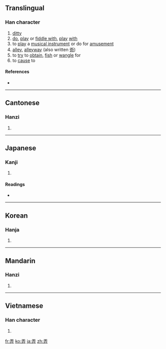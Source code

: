 {{also|弄}}
==Translingual==

===Han character===
{{Han char|rn=55|rad=廾|as=04|sn=7|four=1044<sub>1</sub>|canj=一土廿 (MGT)}}

# [[ditty]]
# [[do]], [[play]] or [[fiddle with]], [[play]] [[with]]
# to [[play]] a [[musical instrument]] or do for [[amusement]]
# [[alley]], [[alleyway]] (also written [[衖]])
# to [[try]] to [[obtain]], [[fish]] or [[wangle]] for
# to [[cause]] to

====References====
* {{Han ref|kx=0353.170|dkj=09596|dj=0669.010|hdz=10515.010|uh=5F04|ud=24324|bh=A7CB|bd=42955}}

----

==Cantonese==

===Hanzi===
{{yue-hanzi|jyut=|y=lung6}}

# {{defn|Cantonese|sort=廾04}}

----

==Japanese==

===Kanji===
{{ja-kanji|grade=|rs=廾04}}

# {{defn|Japanese}}

====Readings====
* {{ja-readings|on=[[ろう]] (rō)|kun=[[もてあそぶ]] (moteasobu), [[たわむれる]] (tawamureru), [[いじる]] (ijiru), [[いじくる]] (ijikuru), [[いらう]] (irau), [[いろう]] (irou), [[まさぐる]] (masaguru)}}

----

==Korean==

===Hanja===
{{ko-hanja|hangeul=[[롱]]>[[농]]|eumhun=|rv=rong>nong|mr=rong>nong|y=long>nong}}

# {{defn|Korean|sort=廾04}}

----

==Mandarin==

===Hanzi===
{{cmn-hanzi|pin=[[nòng]] ([[nong4]])|wg=nung<sup>4</sup>}}

# {{defn|Mandarin|sort=廾04}}

----

==Vietnamese==

===Han character===
{{vi-hantu|[[lộng]], [[lóng]], [[lồng]], [[luồng]], [[lòng]], [[lụng]], [[trổng]]|rs=廾04}}

# {{defn|Vietnamese|sort=廾04}}

[[fr:弄]]
[[ko:弄]]
[[ja:弄]]
[[zh:弄]]